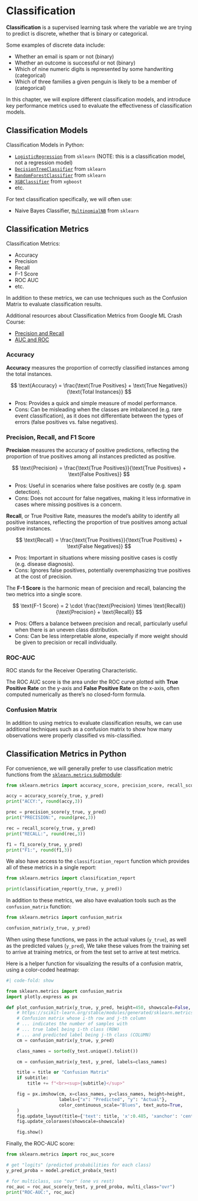 # Classification

**Classification** is a supervised learning task where the variable we are trying to predict is discrete, whether that is binary or categorical.

Some examples of discrete data include:

  + Whether an email is spam or not (binary)
  + Whether an outcome is successful or not (binary)
  + Which of nine numeric digits is represented by some handwriting (categorical)
  + Which of three families a given penguin is likely to be a member of (categorical)

In this chapter, we will explore different classification models, and introduce key performance metrics used to evaluate the effectiveness of classification models.



## Classification Models

Classification Models in Python:

  + [`LogisticRegression`](https://scikit-learn.org/1.5/modules/generated/sklearn.linear_model.LogisticRegression.html) from `sklearn` (NOTE: this is a classification model, not a regression model)
  + [`DecisionTreeClassifier`](https://scikit-learn.org/stable/modules/generated/sklearn.tree.DecisionTreeClassifier.html) from `sklearn`
  + [`RandomForestClassifier`](https://scikit-learn.org/stable/modules/generated/sklearn.ensemble.RandomForestClassifier.html) from `sklearn`
  + [`XGBClassifier`](https://xgboost.readthedocs.io/en/stable/python/python_api.html#xgboost.XGBClassifier) from `xgboost`
  + etc.

For text classification specifically, we will often use:

  + Naive Bayes Classifier, [`MultinomialNB`](https://scikit-learn.org/1.5/modules/generated/sklearn.naive_bayes.MultinomialNB.html) from `sklearn`

## Classification Metrics

Classification Metrics:

  + Accuracy
  + Precision
  + Recall
  + F-1 Score
  + ROC AUC
  + etc.

In addition to these metrics, we can use techniques such as the Confusion Matrix to evaluate classification results.

Additional resources about Classification Metrics from Google ML Crash Course:

  + [Precision and Recall](https://developers.google.com/machine-learning/crash-course/classification/accuracy-precision-recall)
  + [AUC and ROC](https://developers.google.com/machine-learning/crash-course/classification/roc-and-auc)

### Accuracy

**Accuracy** measures the proportion of correctly classified instances among the total instances.


$$
\text{Accuracy} = \frac{\text{True Positives} + \text{True Negatives}}{\text{Total Instances}}
$$

  + Pros: Provides a quick and simple measure of model performance.
  + Cons: Can be misleading when the classes are imbalanced (e.g. rare event classification), as it does not differentiate between the types of errors (false positives vs. false negatives).



### Precision, Recall, and F1 Score





**Precision** measures the accuracy of positive predictions, reflecting the proportion of true positives among all instances predicted as positive.


$$
\text{Precision} = \frac{\text{True Positives}}{\text{True Positives} + \text{False Positives}}
$$

  + Pros: Useful in scenarios where false positives are costly (e.g. spam detection).
  + Cons: Does not account for false negatives, making it less informative in cases where missing positives is a concern.


**Recall**, or True Positive Rate, measures the model's ability to identify all positive instances, reflecting the proportion of true positives among actual positive instances.


$$
\text{Recall} = \frac{\text{True Positives}}{\text{True Positives} + \text{False Negatives}}
$$

  + Pros: Important in situations where missing positive cases is costly (e.g. disease diagnosis).
  + Cons: Ignores false positives, potentially overemphasizing true positives at the cost of precision.


The **F-1 Score** is the harmonic mean of precision and recall, balancing the two metrics into a single score.

$$
\text{F-1 Score} = 2 \cdot \frac{\text{Precision} \times \text{Recall}}{\text{Precision} + \text{Recall}}
$$


  + Pros: Offers a balance between precision and recall, particularly useful when there is an uneven class distribution.
  + Cons: Can be less interpretable alone, especially if more weight should be given to precision or recall individually.



### ROC-AUC

ROC stands for the Receiver Operating Characteristic.

The ROC AUC score is the area under the ROC curve plotted with **True Positive Rate** on the y-axis and **False Positive Rate** on the x-axis, often computed numerically as there's no closed-form formula.




### Confusion Matrix

In addition to using metrics to evaluate classification results, we can use additional techniques such as a confusion matrix to show how many observations were properly classified vs mis-classified.




## Classification Metrics in Python


For convenience, we will generally prefer to use classification metric functions from the [`sklearn.metrics` submodule](https://scikit-learn.org/stable/modules/model_evaluation.html#classification-metrics):


```python
from sklearn.metrics import accuracy_score, precision_score, recall_score, f1_score

accy = accuracy_score(y_true, y_pred)
print("ACCY:", round(accy,3))

prec = precision_score(y_true, y_pred)
print("PRECISION:", round(prec,3))

rec = recall_score(y_true, y_pred)
print("RECALL:", round(rec,3))

f1 = f1_score(y_true, y_pred)
print("F1:", round(f1,3))
```

We also have access to the `classification_report` function which provides all of these metrics in a single report:

```python
from sklearn.metrics import classification_report

print(classification_report(y_true, y_pred))
```

In addition to these metrics, we also have evaluation tools such as the `confusion_matrix` function:

```python
from sklearn.metrics import confusion_matrix

confusion_matrix(y_true, y_pred)
```

When using these functions, we pass in the actual values (`y_true`), as well as the predicted values (`y_pred`), We take these values from the training set to arrive at training metrics, or from the test set to arrive at test metrics.


Here is a helper function for visualizing the results of a confusion matrix, using a color-coded heatmap:

```python
#| code-fold: show

from sklearn.metrics import confusion_matrix
import plotly.express as px

def plot_confusion_matrix(y_true, y_pred, height=450, showscale=False, title=None, subtitle=None):
    # https://scikit-learn.org/stable/modules/generated/sklearn.metrics.confusion_matrix.html
    # Confusion matrix whose i-th row and j-th column
    # ... indicates the number of samples with
    # ... true label being i-th class (ROW)
    # ... and predicted label being j-th class (COLUMN)
    cm = confusion_matrix(y_true, y_pred)

    class_names = sorted(y_test.unique().tolist())

    cm = confusion_matrix(y_test, y_pred, labels=class_names)

    title = title or "Confusion Matrix"
    if subtitle:
        title += f"<br><sup>{subtitle}</sup>"

    fig = px.imshow(cm, x=class_names, y=class_names, height=height,
                    labels={"x": "Predicted", "y": "Actual"},
                    color_continuous_scale="Blues", text_auto=True,
    )
    fig.update_layout(title={'text': title, 'x':0.485, 'xanchor': 'center'})
    fig.update_coloraxes(showscale=showscale)

    fig.show()


```

Finally, the ROC-AUC score:

```python
from sklearn.metrics import roc_auc_score

# get "logits" (predicted probabilities for each class)
y_pred_proba = model.predict_proba(x_test)

# for multiclass, use "ovr" (one vs rest)
roc_auc = roc_auc_score(y_test, y_pred_proba, multi_class="ovr")
print("ROC-AUC:", roc_auc)
```
